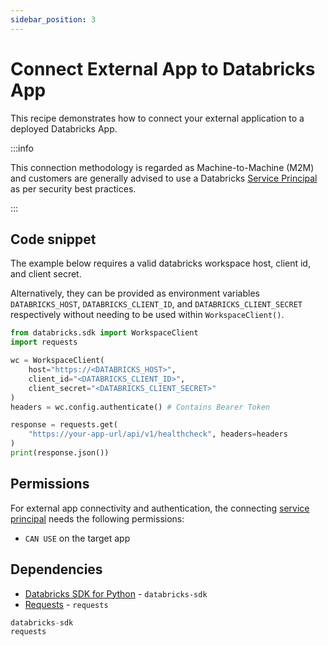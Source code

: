 ```yaml
---
sidebar_position: 3
---
```


# Connect External App to Databricks App

This recipe demonstrates how to connect your external application to a deployed Databricks App.

:::info

This connection methodology is regarded as Machine-to-Machine (M2M) and customers are generally advised to use a Databricks [Service Principal](https://docs.databricks.com/aws/en/dev-tools/auth/oauth-m2m) as per security best practices.

:::


## Code snippet

The example below requires a valid databricks workspace host, client id, and client secret.  

Alternatively, they can be provided as environment variables `DATABRICKS_HOST`, `DATABRICKS_CLIENT_ID`, and `DATABRICKS_CLIENT_SECRET` respectively without needing to be used within `WorkspaceClient()`.

```python
from databricks.sdk import WorkspaceClient
import requests

wc = WorkspaceClient(
    host="https://<DATABRICKS_HOST>",
    client_id="<DATABRICKS_CLIENT_ID>",
    client_secret="<DATABRICKS_CLIENT_SECRET>"
) 
headers = wc.config.authenticate() # Contains Bearer Token

response = requests.get(
    "https://your-app-url/api/v1/healthcheck", headers=headers
)
print(response.json())
```

## Permissions

For external app connectivity and authentication, the connecting [service principal](https://docs.databricks.com/aws/en/dev-tools/databricks-apps/#how-does-databricks-apps-manage-authorization) needs the following permissions:

- `CAN USE` on the target app

## Dependencies

- [Databricks SDK for Python](https://pypi.org/project/databricks-sdk/) - `databricks-sdk`
- [Requests](https://pypi.org/project/requests/) - `requests`


```python title="requirements.txt"
databricks-sdk
requests
``` 